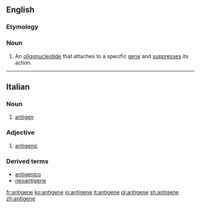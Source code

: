 ==English==

===Etymology===
{{prefix|anti|gene|lang=en}}

===Noun===
{{en-noun}}

# {{context|genetics|lang=en}} An [[oligonucleotide]] that attaches to a specific [[gene]] and [[suppress]]es its action.

----

==Italian==
{{wikipedia|lang=it}}
===Noun===
{{it-noun|m}}

# {{context|immunology|lang=it}} [[antigen]]

===Adjective===
{{it-adj|antigen|e|i}}

# [[antigenic]]

===Derived terms===
* [[antigenico]]
* [[neoantigene]]

[[fr:antigene]]
[[ko:antigene]]
[[io:antigene]]
[[it:antigene]]
[[pl:antigene]]
[[sh:antigene]]
[[zh:antigene]]